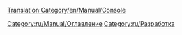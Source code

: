 [[Translation:Category/en/Manual/Console]]

{{en/Bilingual box| Ru
| ---
| Articles relating to the use of the [[en/Manual/Console]] are here.}}


[[Category:ru/Manual/Оглавление]]
[[Category:ru/Разработка]]